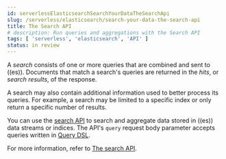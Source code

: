 ```yaml
---
id: serverlessElasticsearchSearchYourDataTheSearchApi
slug: /serverless/elasticsearch/search-your-data-the-search-api
title: The Search API
# description: Run queries and aggregations with the Search API
tags: [ 'serverless', 'elasticsearch', 'API' ]
status: in review
---
```


A _search_ consists of one or more queries that are combined and sent to ((es)).
Documents that match a search's queries are returned in the _hits_, or
_search results_, of the response.

A search may also contain additional information used to better process its
queries. For example, a search may be limited to a specific index or only return
a specific number of results.

You can use the [search API](((ref))/search-search.html) to search and
aggregate data stored in ((es)) data streams or indices.
The API's `query` request body parameter accepts queries written in
[Query DSL](((ref))/query-dsl.html).

For more information, refer to [The search API](((ref))/search-your-data.html).
